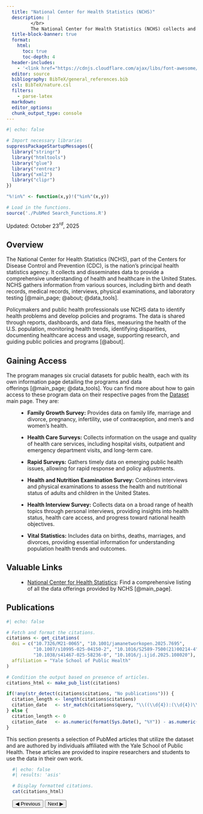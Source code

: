 ```yaml
---
  title: "National Center for Health Statistics (NCHS)"
  description: |
         </br>
         The National Center for Health Statistics (NCHS) collects and disseminates data to provide a comprehensive understanding of health and healthcare in the United States. The data includes birth and death records, medical records, interviews, physical examinations, and laboratory testing, and is accessible through reports, dashboards, and data files to identify health problems, develop policies, and monitor health trends\ [@about; @data_tools].
  title-block-banner: true
  format: 
    html:
      toc: true
      toc-depth: 4
  header-includes:
    - '<link href="https://cdnjs.cloudflare.com/ajax/libs/font-awesome/5.15.3/css/all.min.css" rel="stylesheet">'
  editor: source
  bibliography: BibTeX/general_references.bib
  csl: BibTeX/nature.csl
  filters:
    - parse-latex
  markdown: 
  editor_options: 
  chunk_output_type: console
---
```


```r
#| echo: false

# Import necessary libraries
suppressPackageStartupMessages({
  library("stringr")
  library("htmltools")
  library("glue")
  library("rentrez")
  library("xml2")
  library("clipr")
})

"%!in%" <- function(x,y)!("%in%"(x,y))

# Load in the functions.
source('./PubMed Search_Functions.R')
```

Updated: October 23$^{rd}$, 2025

## Overview

The National Center for Health Statistics (NCHS), part of the Centers for Disease Control and Prevention (CDC), is the nation's principal health statistics agency. It collects and disseminates data to provide a comprehensive understanding of health and healthcare in the United States. NCHS gathers information from various sources, including birth and death records, medical records, interviews, physical examinations, and laboratory testing\ [@main_page; @about; @data_tools].

Policymakers and public health professionals use NCHS data to identify health problems and develop policies and programs. The data is shared through reports, dashboards, and data files, measuring the health of the U.S. population, monitoring health trends, identifying disparities, documenting healthcare access and usage, supporting research, and guiding public policies and programs\ [@about].



## Gaining Access

The program manages six crucial datasets for public health, each with its own information page detailing the programs and data offerings\ [@main_page; @data_tools]. You can find more about how to gain access to these program data on their respective pages from the [Dataset](../../../datasets/index.html) main page. They are:

::: {style="margin-left: 2rem"}
- **Family Growth Survey:** Provides data on family life, marriage and divorce, pregnancy, infertility, use of contraception, and men's and women's health.

- **Health Care Surveys:** Collects information on the usage and quality of health care services, including hospital visits, outpatient and emergency department visits, and long-term care.

- **Rapid Surveys:** Gathers timely data on emerging public health issues, allowing for rapid response and policy adjustments.

- **Health and Nutrition Examination Survey:** Combines interviews and physical examinations to assess the health and nutritional status of adults and children in the United States.

- **Health Interview Survey:** Collects data on a broad range of health topics through personal interviews, providing insights into health status, health care access, and progress toward national health objectives.

- **Vital Statistics:** Includes data on births, deaths, marriages, and divorces, providing essential information for understanding population health trends and outcomes.
:::

## Valuable Links

::: {style="margin-left: 2rem"}
- [National Center for Health Statistics](https://www.cdc.gov/nchs/index.html): Find a comprehensive listing of all the data offerings provided by NCHS\ [@main_page]. 
:::


## Publications

```r
#| echo: false

# Fetch and format the citations.
citations <- get_citations(
  doi = c("10.7326/M21-0065", "10.1001/jamanetworkopen.2025.7695",
          "10.1007/s10995-025-04150-2", "10.1016/S2589-7500(21)00214-4",
          "10.1038/s41467-025-58236-0", "10.1016/j.ijid.2025.108020"),
  affiliation = "Yale School of Public Health"
)

# Condition the output based on presence of articles.
citations_html <- make_pub_list(citations)

if(!any(str_detect(citations$citations, "No publications"))) {
  citation_length <- length(citations$citations)
  citation_date   <- str_match(citations$query, "\\((\\d{4}):(\\d{4})\\[dp\\]\\)")[,2]
} else {
  citation_length <- 0
  citation_date   <- as.numeric(format(Sys.Date(), "%Y")) - as.numeric(str_extract("No publications found in the last 25 years.", "[0-9]{2}"))
}

```


This section presents a selection of PubMed articles that utilize the dataset and are authored by individuals affiliated with the Yale School of Public Health. These articles are provided to inspire researchers and students to use the data in their own work.

::: {style="margin-left: 1rem"}

```r
#| echo: false
#| results: 'asis'

# Display formatted citations.
cat(citations_html)
```

```{=html}
<!-- Pagination buttons and scripting -->
<div class="citations-navigation">
  <button onclick="prevPage()">&#9664; Previous</button>
  <button onclick="nextPage()">Next &#9654;</button>
</div>

<script src="pagination.js"></script>
```

:::